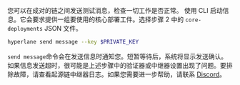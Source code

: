 您可以在成对的链之间发送测试消息，检查一切工作是否正常。
使用 CLI 启动信息。它会要求提供一组要使用的核心部署工件。选择步骤 2 中的 `core-deployments` JSON 文件。

```bash
hyperlane send message --key $PRIVATE_KEY
```

`send message`命令会在发送信息时通知您。短暂等待后，系统将显示发送确认。如果信息发送超时，很可能是上述步骤中的验证器或中继器设置出现了问题。要排除故障，请查看起源链中继器日志。如果您需要进一步帮助，请联系 [Discord](https://discord.gg/hyperlane)。
